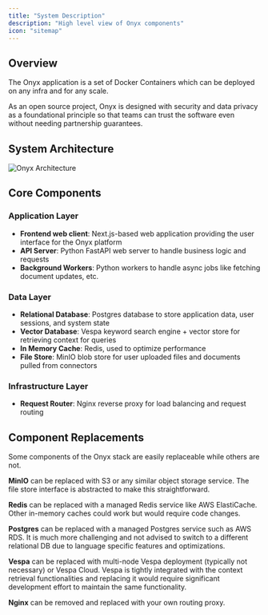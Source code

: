 ```yaml
---
title: "System Description"
description: "High level view of Onyx components"
icon: "sitemap"
---
```


## Overview

The Onyx application is a set of Docker Containers which can be deployed on any infra and for any scale.

<Tip>
  As an open source project,
  Onyx is designed with security and data privacy as a foundational principle so that teams can trust the software even
  without needing partnership guarantees.
</Tip>

## System Architecture

![Onyx Architecture](/assets/security/OnyxArchitecture.png)

## Core Components

### Application Layer

- **Frontend web client**: Next.js-based web application providing the user interface for the Onyx
  platform
- **API Server**: Python FastAPI web server to handle business logic and requests
- **Background Workers**: Python workers to handle async jobs like fetching document updates, etc.

### Data Layer

- **Relational Database**: Postgres database to store application data, user sessions, and system
  state
- **Vector Database**: Vespa keyword search engine + vector store for retrieving context for queries
- **In Memory Cache**: Redis, used to optimize performance
- **File Store**: MinIO blob store for user uploaded files and documents pulled from connectors

### Infrastructure Layer

- **Request Router**: Nginx reverse proxy for load balancing and request routing

## Component Replacements

Some components of the Onyx stack are easily replaceable while others are not.

**MinIO** can be replaced with S3 or any similar object storage service.
The file store interface is abstracted to make this straightforward.

**Redis** can be replaced with a managed Redis service like AWS ElastiCache.
Other in-memory caches could work but would require code changes.

**Postgres** can be replaced with a managed Postgres service such as AWS RDS.
It is much more challenging and not advised to switch to a different relational DB due to language specific features and
optimizations.

**Vespa** can be replaced with multi-node Vespa deployment (typically not necessary) or Vespa Cloud.
Vespa is tightly integrated with the context retrieval functionalities and replacing it would require significant
development effort to maintain the same functionality.

**Nginx** can be removed and replaced with your own routing proxy.
